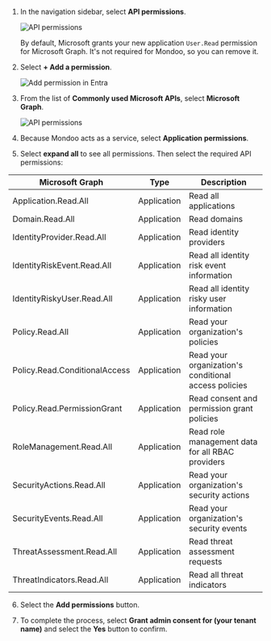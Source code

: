 1. In the navigation sidebar, select **API permissions**.

   ![API permissions](/img/platform/infra/cloud/azure/api-permissions.png)

   By default, Microsoft grants your new application `User.Read` permission for Microsoft Graph. It's not required for Mondoo, so you can remove it.

2. Select **+ Add a permission**.

   ![Add permission in Entra](/img/platform/infra/cloud/azure/select-add-permission.png)

3. From the list of **Commonly used Microsoft APIs**, select **Microsoft Graph**.

   ![API permissions](/img/platform/infra/cloud/azure/request-api-permission.png)

4. Because Mondoo acts as a service, select **Application permissions**.

5. Select **expand all** to see all permissions. Then select the required API permissions:

| Microsoft Graph               | Type        | Description                                          |
| ----------------------------- | ----------- | ---------------------------------------------------- |
| Application.Read.All          | Application | Read all applications                                |
| Domain.Read.All               | Application | Read domains                                         |
| IdentityProvider.Read.All     | Application | Read identity providers                              |
| IdentityRiskEvent.Read.All    | Application | Read all identity risk event information             |
| IdentityRiskyUser.Read.All    | Application | Read all identity risky user information             |
| Policy.Read.All               | Application | Read your organization's policies                    |
| Policy.Read.ConditionalAccess | Application | Read your organization's conditional access policies |
| Policy.Read.PermissionGrant   | Application | Read consent and permission grant policies           |
| RoleManagement.Read.All       | Application | Read role management data for all RBAC providers     |
| SecurityActions.Read.All      | Application | Read your organization's security actions            |
| SecurityEvents.Read.All       | Application | Read your organization's security events             |
| ThreatAssessment.Read.All     | Application | Read threat assessment requests                      |
| ThreatIndicators.Read.All     | Application | Read all threat indicators                           |

6. Select the **Add permissions** button.

7. To complete the process, select **Grant admin consent for (your tenant name)** and select the **Yes** button to confirm.
